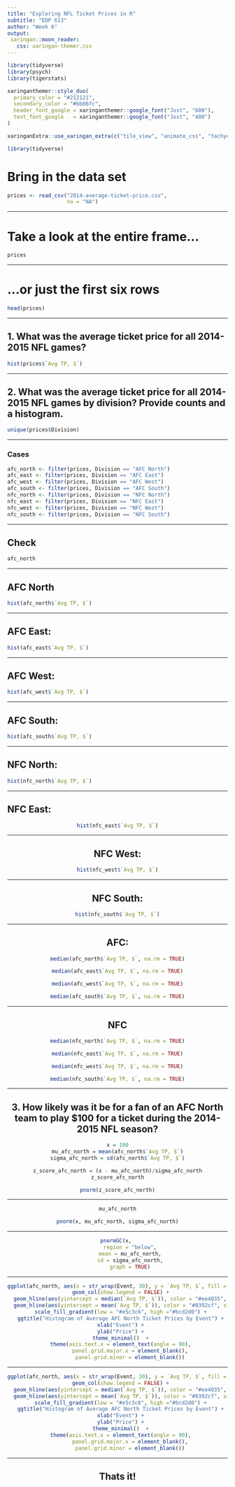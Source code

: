 ```yaml
---
title: "Exploring NFL Ticket Prices in R"
subtitle: "EDP 613"
author: "Week 6"
output: 
 xaringan::moon_reader:
   css: xaringan-themer.css
---
```


```r
library(tidyverse)
library(psych)
library(tigerstats)
```

```r
xaringanthemer::style_duo(
  primary_color = "#212121",
  secondary_color = "#bb86fc",
  header_font_google = xaringanthemer::google_font("Jost", "600"),
  text_font_google   = xaringanthemer::google_font("Jost", "400")
)

xaringanExtra::use_xaringan_extra(c("tile_view", "animate_css", "tachyons"))
```

```r
library(tidyverse)
``` 

# Bring in the data set

```r
prices <- read_csv("2014-average-ticket-price.csv", 
                   na = "NA")
```
---

# Take a look at the entire frame...

```r
prices
```

---

# ...or just the first six rows

```r
head(prices)
```
---

## 1. What was the average ticket price for all 2014-2015 NFL games?


```r
hist(prices$`Avg TP, $`)
```

---

## 2. What was the average ticket price for all 2014-2015 NFL games by division? Provide counts and a histogram.

```r
unique(prices$Division)
```

---

### Cases

```r
afc_north <- filter(prices, Division == "AFC North")
afc_east <- filter(prices, Division == "AFC East")
afc_west <- filter(prices, Division == "AFC West")
afc_south <- filter(prices, Division == "AFC South")
nfc_north <- filter(prices, Division == "NFC North")
nfc_east <- filter(prices, Division == "NFC East")
nfc_west <- filter(prices, Division == "NFC West")
nfc_south <- filter(prices, Division == "NFC South")
```

---

## Check

```r
afc_north 
```

---

## AFC North

```r
hist(afc_north$`Avg TP, $`)
```

---

## AFC East: 

```r
hist(afc_east$`Avg TP, $`)
```

---

## AFC West: 

```r
hist(afc_west$`Avg TP, $`)
```

---

## AFC South: 


```r
hist(afc_south$`Avg TP, $`)
```

---

## NFC North: 


```r
hist(nfc_north$`Avg TP, $`)
```

---

## NFC East: 

<center>
```r
hist(nfc_east$`Avg TP, $`)
```

---

## NFC West: 

<center>
```r
hist(nfc_west$`Avg TP, $`)
```

---

## NFC South: 

```r
hist(nfc_south$`Avg TP, $`)
```

---

## AFC: 

```r
median(afc_north$`Avg TP, $`, na.rm = TRUE)
```

```r
median(afc_east$`Avg TP, $`, na.rm = TRUE)
```

```r
median(afc_west$`Avg TP, $`, na.rm = TRUE)
```

```r
median(afc_south$`Avg TP, $`, na.rm = TRUE)
```

---

## NFC

```r
median(nfc_north$`Avg TP, $`, na.rm = TRUE)
```

```r
median(nfc_east$`Avg TP, $`, na.rm = TRUE)
```

```r
median(nfc_west$`Avg TP, $`, na.rm = TRUE)
```

```r
median(nfc_south$`Avg TP, $`, na.rm = TRUE)
```

---

## 3. How likely was it be for a fan of an AFC North team to play $100 for a ticket during the 2014-2015 NFL season?

```r
x = 100
mu_afc_north = mean(afc_north$`Avg TP, $`)
sigma_afc_north = sd(afc_north$`Avg TP, $`)
```

```r
z_score_afc_north = (x - mu_afc_north)/sigma_afc_north
z_score_afc_north

pnorm(z_score_afc_north)
```


---


```r
mu_afc_north

pnorm(x, mu_afc_north, sigma_afc_north)
```

---

```r
pnormGC(x, 
        region = "below",
        mean = mu_afc_north,
        sd = sigma_afc_north,
        graph = TRUE)
```

---

```r
ggplot(afc_north, aes(x = str_wrap(Event, 30), y = `Avg TP, $`, fill = `Avg TP, $`)) +
  geom_col(show.legend = FALSE) +
  geom_hline(aes(yintercept = median(`Avg TP, $`)), color = "#ee4035", size = 2, alpha = 0.5) +
  geom_hline(aes(yintercept = mean(`Avg TP, $`)), color = "#0392cf", size = 2, alpha = 0.5) +
  scale_fill_gradient(low = "#e5c3c6", high ="#bcd2d0") +
  ggtitle("Histogram of Average AFC North Ticket Prices by Event") +
  xlab("Event") +
  ylab("Price") +
  theme_minimal()  +
  theme(axis.text.x = element_text(angle = 90),
        panel.grid.major.x = element_blank(),
        panel.grid.minor = element_blank())
```

---

```r
ggplot(afc_north, aes(x = str_wrap(Event, 30), y = `Avg TP, $`, fill = `Avg TP, $`)) +
  geom_col(show.legend = FALSE) +
  geom_hline(aes(yintercept = median(`Avg TP, $`)), color = "#ee4035", size = 2, alpha = 0.5) +
  geom_hline(aes(yintercept = mean(`Avg TP, $`)), color = "#0392cf", size = 2, alpha = 0.5) +
  scale_fill_gradient(low = "#e5c3c6", high ="#bcd2d0") +
  ggtitle("Histogram of Average AFC North Ticket Prices by Event") +
  xlab("Event") +
  ylab("Price") +
  theme_minimal()  +
  theme(axis.text.x = element_text(angle = 90),
        panel.grid.major.x = element_blank(),
        panel.grid.minor = element_blank())
```

---

## Thats it!